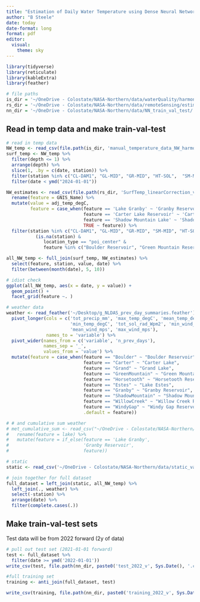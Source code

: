 ```yaml
---
title: "Estimation of Daily Water Temperature using Dense Neural Networks"
author: "B Steele"
date: today
date-format: long
format: pdf
editor: 
  visual:
    theme: sky
---
```


```r
library(tidyverse)
library(reticulate)
library(kableExtra)
library(feather)

# file paths
is_dir = '~/OneDrive - Colostate/NASA-Northern/data/waterQuality/harmonized/'
rs_dir = '~/OneDrive - Colostate/NASA-Northern/data/remoteSensing/estimates/'
nn_dir = '~/OneDrive - Colostate/NASA-Northern/data/NN_train_val_test/'
```

## Read in temp data and make train-val-test

```r
# read in temp data
NW_temp <- read_csv(file.path(is_dir, 'manual_temperature_data_NW_harmonized_2024-01-01.csv'))
surf_temp <- NW_temp %>% 
  filter(depth <= 1) %>% 
  arrange(depth) %>% 
  slice(1, .by = c(date, station)) %>% 
  filter(station %in% c("CL-DAM1", "GL-MID", "GR-MID", "HT-SOL",  "SM-MID", "WC-DAM", "WG-DAM")) %>%
  filter(date < ymd("2024-01-01")) 

NW_estimates <- read_csv(file.path(rs_dir, 'SurfTemp_linearCorrection_v2024-10-15.csv')) %>% 
  rename(feature = GNIS_Name) %>% 
  mutate(value = adj_temp_degC,
         feature = case_when(feature == 'Lake Granby' ~ 'Granby Reservoir',
                             feature == 'Carter Lake Reservoir' ~ 'Carter Lake',
                             feature == 'Shadow Mountain Lake' ~ 'Shadow Mountain Reservoir',
                             TRUE ~ feature)) %>% 
  filter(station %in% c("CL-DAM1", "GL-MID", "GR-MID", "SM-MID", "HT-SOL") |
           (is.na(station) &
              location_type == "poi_center" &
              feature %in% c("Boulder Reservoir", "Green Mountain Reservoir", "Lake Estes")))

all_NW_temp <- full_join(surf_temp, NW_estimates) %>% 
  select(feature, station, value, date) %>% 
  filter(between(month(date), 5, 10))

# idiot check
ggplot(all_NW_temp, aes(x = date, y = value)) +
  geom_point() +
  facet_grid(feature ~. )

# weather data
weather <- read_feather('~/Desktop/g_NLDAS_prev_day_summaries.feather') %>% 
  pivot_longer(cols = c('tot_precip_mm', 'max_temp_degC', 'mean_temp_degC', 
                        'min_temp_degC', 'tot_sol_rad_Wpm2', 'min_wind_mps',
                        'mean_wind_mps', 'max_wind_mps'),
               names_to = 'variable') %>% 
  pivot_wider(names_from = c('variable', 'n_prev_days'),
              names_sep = '_',
              values_from = 'value') %>% 
  mutate(feature = case_when(feature == "Boulder" ~ "Boulder Reservoir",
                             feature == "Carter" ~ "Carter Lake",
                             feature == "Grand" ~ "Grand Lake",
                             feature == "GreenMountain" ~ "Green Mountain Reservoir",
                             feature == "Horsetooth" ~ "Horsetooth Reservoir",
                             feature == "Estes" ~ "Lake Estes",
                             feature == "Granby" ~ "Granby Reservoir",
                             feature == "ShadowMountain" ~ "Shadow Mountain Reservoir",
                             feature == "WillowCreek" ~ "Willow Creek Reservoir",
                             feature == "WindyGap" ~ "Windy Gap Reservoir",
                             .default = feature))

# # and cumulative sum weather
# met_cumulative_sum <- read_csv("~/OneDrive - Colostate/NASA-Northern/data/climate/aggregated/NW_NLDAS_climate_cumulative_sums_annual_1984-01-01_2023-05-17v2023-11-08.csv") %>%
#   rename(feature = lake) %>% 
#   mutate(feature = if_else(feature == 'Lake Granby',
#                            'Granby Reservoir',
#                            feature))

# static
static <- read_csv('~/OneDrive - Colostate/NASA-Northern/data/static_vars/static_vars.csv')

# join together for full dataset
full_dataset = left_join(static, all_NW_temp) %>%
  left_join(., weather) %>% 
  select(-station) %>% 
  arrange(date) %>%
  filter(complete.cases(.))

```

## Make train-val-test sets

Test data will be from 2022 forward (2y of data)

```r
# pull out test set (2021-01-01 forward)
test <- full_dataset %>% 
  filter(date >= ymd('2022-01-01')) 
write_csv(test, file.path(nn_dir, paste0('test_2022_v', Sys.Date(), '.csv')))

#full training set
training <- anti_join(full_dataset, test)

write_csv(training, file.path(nn_dir, paste0('training_2022_v', Sys.Date(), '.csv')))

```

